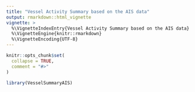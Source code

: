 ```yaml
---
title: "Vessel Activity Summary based on the AIS data"
output: rmarkdown::html_vignette
vignette: >
  %\VignetteIndexEntry{Vessel Activity Summary based on the AIS data}
  %\VignetteEngine{knitr::rmarkdown}
  %\VignetteEncoding{UTF-8}
---
```


```r
knitr::opts_chunk$set(
  collapse = TRUE,
  comment = "#>"
)
```

```r
library(VesselSummaryAIS)
```
